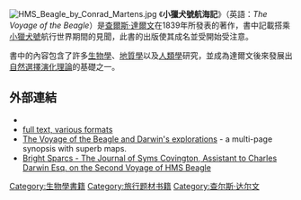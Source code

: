 [[File:HMS_Beagle_by_Conrad_Martens.jpg|thumb]]
《'''小獵犬號航海記'''》（英語：''The Voyage of the Beagle''）是[[查爾斯·達爾文|查爾斯·達爾文]]在1839年所發表的著作，書中記載搭乘[[小獵犬號|小獵犬號]]航行世界期間的見聞，此書的出版使其成名並受開始受注意。

書中的內容包含了許多[[生物學|生物學]]、[[地質學|地質學]]以及[[人類學|人類學]]研究，並成為達爾文後來發展出[[自然選擇|自然選擇]][[演化理論|演化理論]]的基礎之一。

== 外部連結 ==
*{{gutenberg|no=3704|name=The Voyage of the Beagle}}
*[http://www.nzetc.org/etexts/DarJour.html full text, various formats] {{Wayback|url=http://www.nzetc.org/etexts/DarJour.html |date=20050411022107 }}
* [https://web.archive.org/web/20071112123628/http://www.aboutdarwin.com/voyage/voyage01.html The Voyage of the Beagle and Darwin's explorations] - a multi-page synopsis with superb maps.
*[http://www.asap.unimelb.edu.au/bsparcs/covingto/contents.htm Bright Sparcs - The Journal of Syms Covington, Assistant to Charles Darwin Esq. on the Second Voyage of HMS Beagle] {{Wayback|url=http://www.asap.unimelb.edu.au/bsparcs/covingto/contents.htm |date=20071012222707 }}

[[Category:生物學書籍|Category:生物學書籍]]
[[Category:旅行题材书籍|Category:旅行题材书籍]]
[[Category:查尔斯·达尔文|Category:查尔斯·达尔文]]